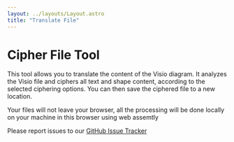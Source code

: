 ```yaml
---
layout: ../layouts/Layout.astro
title: "Translate File"
---
```



# Cipher File Tool

This tool allows you to translate the content of the Visio diagram. 
It analyzes the Visio file and ciphers all text and shape content, according to the selected ciphering options.
You can then save the ciphered file to a new location.

Your files will not leave your browser, all the processing will be done locally on your machine in this browser using web assemtly

Please report issues to our [GitHub Issue Tracker](https://github.com/nbelyh/VisioWebTools/issues)

<TranslateFile client:load />

